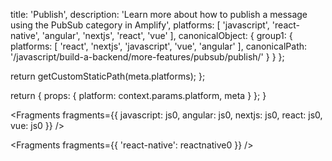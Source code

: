 
  title: 'Publish',
  description: 'Learn more about how to publish a message using the PubSub category in Amplify',
  platforms: [
    'javascript',
    'react-native',
    'angular',
    'nextjs',
    'react',
    'vue'
  ],
  canonicalObject: {
    group1: {
      platforms: [
        'react',
        'nextjs',
        'javascript',
        'vue',
        'angular'
      ],
      canonicalPath: '/javascript/build-a-backend/more-features/pubsub/publish/'
    }
  }
};

  return getCustomStaticPath(meta.platforms);
};

  return {
    props: {
      platform: context.params.platform,
      meta
    }
  };
}


<Fragments
  fragments={{
    javascript: js0,
    angular: js0,
    nextjs: js0,
    react: js0,
    vue: js0
  }}
/>


<Fragments fragments={{ 'react-native': reactnative0 }} />
